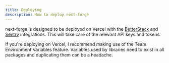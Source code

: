 ```yaml
---
title: Deploying
description: How to deploy next-forge
---
```


next-forge is designed to be deployed on Vercel with the [BetterStack](https://vercel.com/integrations/betterstack) and [Sentry](https://vercel.com/integrations/sentry) integrations. This will take care of the relevant API keys and tokens.

If you're deploying on Vercel, I recommend making use of the Team Environment Variables feature. Variables used by libraries need to exist in all packages and duplicating them can be a headache.